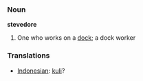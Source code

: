 === Noun ===
'''stevedore'''

# One who works on a [[dock]]; a dock worker

=== Translations ===
*[[Indonesian]]: [[kuli]]?